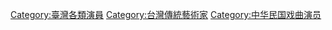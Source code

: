 [[Category:臺灣各類演員|Category:臺灣各類演員]]
[[Category:台灣傳統藝術家|Category:台灣傳統藝術家]]
[[Category:中华民国戏曲演员|Category:中华民国戏曲演员]]